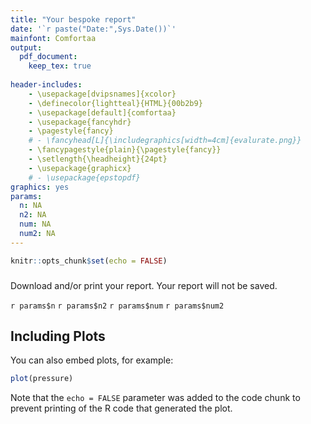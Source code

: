 ```yaml
---
title: "Your bespoke report"
date: '`r paste("Date:",Sys.Date())`'
mainfont: Comfortaa
output:
  pdf_document:
    keep_tex: true
    
header-includes:
    - \usepackage[dvipsnames]{xcolor}
    - \definecolor{lightteal}{HTML}{00b2b9}
    - \usepackage[default]{comfortaa}
    - \usepackage{fancyhdr}
    - \pagestyle{fancy}
    # - \fancyhead[L]{\includegraphics[width=4cm]{evalurate.png}}
    - \fancypagestyle{plain}{\pagestyle{fancy}}
    - \setlength{\headheight}{24pt}
    - \usepackage{graphicx}
    # - \usepackage{epstopdf}
graphics: yes
params:
  n: NA
  n2: NA
  num: NA
  num2: NA
---
```


<!--knitr::opts_chunk$set(echo = TRUE) -->
<!-- - \usepackage{titling} -->
<!-- - \pretitle{\LARGE\includegraphics[width=4cm]{evalurate.png}\\[\bigskipamount]} -->
```r

knitr::opts_chunk$set(echo = FALSE)
```

<!-- ![](evalurate.png) -->

<!-- \begin{center} -->
<!-- \includegraphics[width=4in]{evalurate.png} -->
<!-- \end{center} -->

<!-- \includegraphics{evalurate.png} -->

<!-- \fancyhead[L]{\includegraphics[width=4cm]{evalurate.png}} -->
<!--
```r
knitr::include_graphics('evalurate.png')
```
-->


<!-- \begin{figure*} \includegraphics{evalurate.eps} \end{figure*} -->

### \textcolor{lightteal}{Risk Score Evaluation}

Download and/or print your report. Your report will not be saved. 

<!-- This is an R Markdown document. Markdown is a simple formatting syntax for authoring HTML, PDF, and MS Word documents. For more details on using R Markdown see <http://rmarkdown.rstudio.com>. -->

<!-- When you click the **Knit** button a document will be generated that includes both content as well as the output of any embedded R code chunks within the document. You can embed an R code chunk like this: -->


`r params$n`
`r params$n2`
`r params$num`
`r params$num2`


<!--
```r
# The `params` object is available in the document.

params$n
params$n2
params$num
params$num2
```
-->


## Including Plots

You can also embed plots, for example:

```r
plot(pressure)
```

Note that the `echo = FALSE` parameter was added to the code chunk to prevent printing of the R code that generated the plot.


